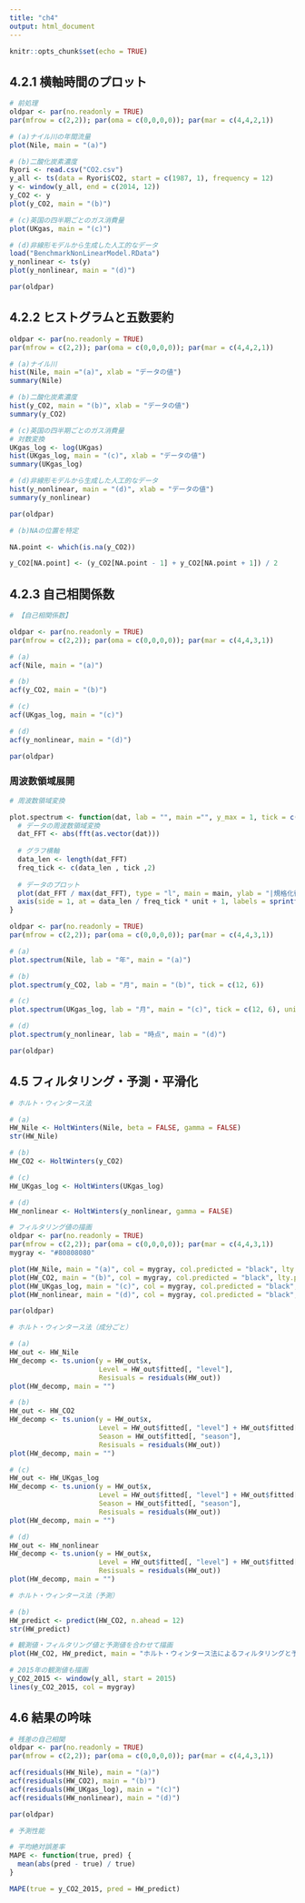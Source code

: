 ```yaml
---
title: "ch4"
output: html_document
---
```


```r
knitr::opts_chunk$set(echo = TRUE)
```

## 4.2.1 横軸時間のプロット

```r
# 前処理
oldpar <- par(no.readonly = TRUE)
par(mfrow = c(2,2)); par(oma = c(0,0,0,0)); par(mar = c(4,4,2,1))

# (a)ナイル川の年間流量
plot(Nile, main = "(a)")

# (b)二酸化炭素濃度
Ryori <- read.csv("CO2.csv")
y_all <- ts(data = Ryori$CO2, start = c(1987, 1), frequency = 12)
y <- window(y_all, end = c(2014, 12))
y_CO2 <- y
plot(y_CO2, main = "(b)")

# (c)英国の四半期ごとのガス消費量
plot(UKgas, main = "(c)")

# (d)非線形モデルから生成した人工的なデータ
load("BenchmarkNonLinearModel.RData")
y_nonlinear <- ts(y)
plot(y_nonlinear, main = "(d)")

par(oldpar)
```

## 4.2.2 ヒストグラムと五数要約

```r

oldpar <- par(no.readonly = TRUE)
par(mfrow = c(2,2)); par(oma = c(0,0,0,0)); par(mar = c(4,4,2,1))

# (a)ナイル川
hist(Nile, main ="(a)", xlab = "データの値")
summary(Nile)

# (b)二酸化炭素濃度
hist(y_CO2, main = "(b)", xlab = "データの値")
summary(y_CO2)

# (c)英国の四半期ごとのガス消費量
# 対数変換
UKgas_log <- log(UKgas)
hist(UKgas_log, main = "(c)", xlab = "データの値")
summary(UKgas_log)

# (d)非線形モデルから生成した人工的なデータ
hist(y_nonlinear, main = "(d)", xlab = "データの値")
summary(y_nonlinear)

par(oldpar)

```

```r
# (b)NAの位置を特定

NA.point <- which(is.na(y_CO2))

y_CO2[NA.point] <- (y_CO2[NA.point - 1] + y_CO2[NA.point + 1]) / 2

```

## 4.2.3 自己相関係数

```r
# 【自己相関係数】

oldpar <- par(no.readonly = TRUE)
par(mfrow = c(2,2)); par(oma = c(0,0,0,0)); par(mar = c(4,4,3,1))

# (a)
acf(Nile, main = "(a)")

# (b)
acf(y_CO2, main = "(b)")

# (c)
acf(UKgas_log, main = "(c)")

# (d)
acf(y_nonlinear, main = "(d)")

par(oldpar)

```

### 周波数領域展開

```r
# 周波数領域変換

plot.spectrum <- function(dat, lab = "", main ="", y_max = 1, tick = c(8,4), unit = 1) {
  # データの周波数領域変換
  dat_FFT <- abs(fft(as.vector(dat)))
  
  # グラフ横軸
  data_len <- length(dat_FFT)
  freq_tick <- c(data_len , tick ,2)
  
  # データのプロット
  plot(dat_FFT / max(dat_FFT), type = "l", main = main, ylab = "|規格化後の周波数スペクトル|" , ylim = c(0, y_max), xlab = sprintf("周波数[1/%s]", lab), xlim = c(1, data_len / 2), xaxt = "n")
  axis(side = 1, at = data_len / freq_tick * unit + 1, labels = sprintf("1/%d", freq_tick), cex.axis = 0.7)
}

oldpar <- par(no.readonly = TRUE)
par(mfrow = c(2,2)); par(oma = c(0,0,0,0)); par(mar = c(4,4,3,1))

# (a)
plot.spectrum(Nile, lab = "年", main = "(a)")

# (b)
plot.spectrum(y_CO2, lab = "月", main = "(b)", tick = c(12, 6))

# (c)
plot.spectrum(UKgas_log, lab = "月", main = "(c)", tick = c(12, 6), unit = 3)

# (d)
plot.spectrum(y_nonlinear, lab = "時点", main = "(d)")

par(oldpar)
```

## 4.5 フィルタリング・予測・平滑化

```r
# ホルト・ウィンタース法

# (a) 
HW_Nile <- HoltWinters(Nile, beta = FALSE, gamma = FALSE)
str(HW_Nile)

# (b)
HW_CO2 <- HoltWinters(y_CO2)

# (c)
HW_UKgas_log <- HoltWinters(UKgas_log)

# (d)
HW_nonlinear <- HoltWinters(y_nonlinear, gamma = FALSE)

# フィルタリング値の描画
oldpar <- par(no.readonly = TRUE)
par(mfrow = c(2,2)); par(oma = c(0,0,0,0)); par(mar = c(4,4,3,1))
mygray <- "#80808080"

plot(HW_Nile, main = "(a)", col = mygray, col.predicted = "black", lty.predicted = "dashed")
plot(HW_CO2, main = "(b)", col = mygray, col.predicted = "black", lty.predicted = "dashed")
plot(HW_UKgas_log, main = "(c)", col = mygray, col.predicted = "black", lty.predicted = "dashed")
plot(HW_nonlinear, main = "(d)", col = mygray, col.predicted = "black", lty.predicted = "dashed")

par(oldpar)
```


```r
# ホルト・ウィンタース法（成分ごと）

# (a)
HW_out <- HW_Nile
HW_decomp <- ts.union(y = HW_out$x,
                      Level = HW_out$fitted[, "level"],
                      Resisuals = residuals(HW_out))
plot(HW_decomp, main = "")

# (b)
HW_out <- HW_CO2
HW_decomp <- ts.union(y = HW_out$x,
                      Level = HW_out$fitted[, "level"] + HW_out$fitted[, "trend"],
                      Season = HW_out$fitted[, "season"],
                      Resisuals = residuals(HW_out))
plot(HW_decomp, main = "")

# (c)
HW_out <- HW_UKgas_log
HW_decomp <- ts.union(y = HW_out$x,
                      Level = HW_out$fitted[, "level"] + HW_out$fitted[, "trend"],
                      Season = HW_out$fitted[, "season"],
                      Resisuals = residuals(HW_out))
plot(HW_decomp, main = "")

# (d)
HW_out <- HW_nonlinear
HW_decomp <- ts.union(y = HW_out$x, 
                      Level = HW_out$fitted[, "level"] + HW_out$fitted[, "trend"], 
                      Resisuals = residuals(HW_out))
plot(HW_decomp, main = "")
```

```r
# ホルト・ウィンタース法（予測）

# (b)
HW_predict <- predict(HW_CO2, n.ahead = 12)
str(HW_predict)

# 観測値・フィルタリング値と予測値を合わせて描画
plot(HW_CO2, HW_predict, main = "ホルト・ウィンタース法によるフィルタリングと予測", col = mygray, col.predicted = "black", lty.predicted = "dashed")

# 2015年の観測値も描画
y_CO2_2015 <- window(y_all, start = 2015)
lines(y_CO2_2015, col = mygray)

```

## 4.6 結果の吟味

```r
# 残差の自己相関
oldpar <- par(no.readonly = TRUE)
par(mfrow = c(2,2)); par(oma = c(0,0,0,0)); par(mar = c(4,4,3,1))

acf(residuals(HW_Nile), main = "(a)")
acf(residuals(HW_CO2), main = "(b)")
acf(residuals(HW_UKgas_log), main = "(c)")
acf(residuals(HW_nonlinear), main = "(d)")

par(oldpar)

```

```r
# 予測性能

# 平均絶対誤差率
MAPE <- function(true, pred) {
  mean(abs(pred - true) / true)
}

MAPE(true = y_CO2_2015, pred = HW_predict)

```